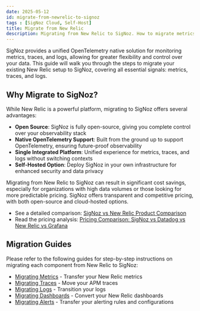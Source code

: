 ```yaml
---
date: 2025-05-12
id: migrate-from-newrelic-to-signoz
tags : [SigNoz Cloud, Self-Host]
title: Migrate from New Relic
description: Migrating from New Relic to SigNoz. How to migrate metrics, traces, and logs from New Relic to SigNoz.
---
```


SigNoz provides a unified OpenTelemetry native solution for monitoring metrics, traces, and logs,
allowing for greater flexibility and control over your data. This guide will walk you through the steps to migrate your
existing New Relic setup to SigNoz, covering all essential signals: metrics, traces, and logs.

## Why Migrate to SigNoz?

While New Relic is a powerful platform, migrating to SigNoz offers several advantages:

- **Open Source**: SigNoz is fully open-source, giving you complete control over your observability stack
- **Native OpenTelemetry Support**: Built from the ground up to support OpenTelemetry, ensuring future-proof observability
- **Single Integrated Platform**: Unified experience for metrics, traces, and logs without switching contexts
- **Self-Hosted Option**: Deploy SigNoz in your own infrastructure for enhanced security and data privacy

Migrating from New Relic to SigNoz can result in significant cost savings, especially for organizations with high data volumes or those looking for more predictable pricing. SigNoz offers transparent and competitive pricing, with both open-source and cloud-hosted options.

- See a detailed comparison: [SigNoz vs New Relic Product Comparison](/product-comparison/signoz-vs-newrelic/)
- Read the pricing analysis: [Pricing Comparison: SigNoz vs Datadog vs New Relic vs Grafana](/blog/pricing-comparison-signoz-vs-datadog-vs-newrelic-vs-grafana/)

## Migration Guides

Please refer to the following guides for step-by-step instructions on migrating each component from New Relic to SigNoz:

- [Migrating Metrics](/docs/migration/migrate-from-newrelic/metrics) - Transfer your New Relic metrics
- [Migrating Traces](/docs/migration/migrate-from-newrelic/traces) - Move your APM traces
- [Migrating Logs](/docs/migration/migrate-from-newrelic/logs) - Transition your logs
- [Migrating Dashboards](/docs/migration/migrate-from-newrelic/dashboards) - Convert your New Relic dashboards
- [Migrating Alerts](/docs/migration/migrate-from-newrelic/alerts) - Transfer your alerting rules and configurations
